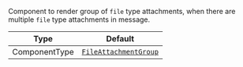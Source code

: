 Component to render group of `file` type attachments, when there are multiple `file` type attachments in message.

| Type          | Default                                                                                         |
| ------------- | ----------------------------------------------------------------------------------------------- |
| ComponentType | [`FileAttachmentGroup`](../../../../ui-components/message-components/file-attachment-group.mdx) |
